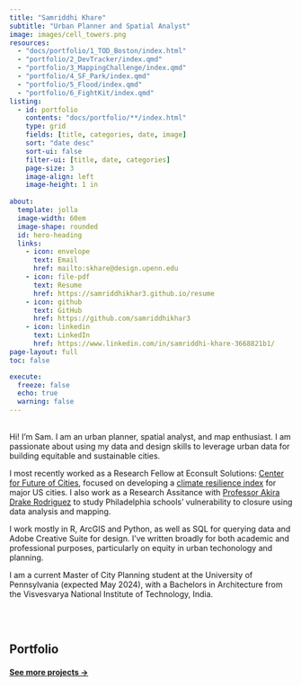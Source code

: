 ```yaml
---
title: "Samriddhi Khare"
subtitle: "Urban Planner and Spatial Analyst"
image: images/cell_towers.png
resources: 
  - "docs/portfolio/1_TOD_Boston/index.html"
  - "portfolio/2_DevTracker/index.qmd"
  - "portfolio/3_MappingChallenge/index.qmd"
  - "portfolio/4_SF_Park/index.qmd"
  - "portfolio/5_Flood/index.qmd"
  - "portfolio/6_FightKit/index.qmd"
listing:
  - id: portfolio
    contents: "docs/portfolio/**/index.html"
    type: grid
    fields: [title, categories, date, image]
    sort: "date desc"
    sort-ui: false
    filter-ui: [title, date, categories]
    page-size: 3
    image-align: left
    image-height: 1 in
    
about:
  template: jolla
  image-width: 60em
  image-shape: rounded
  id: hero-heading
  links:
    - icon: envelope
      text: Email
      href: mailto:skhare@design.upenn.edu
    - icon: file-pdf
      text: Resume
      href: https://samriddhikhar3.github.io/resume
    - icon: github
      text: GitHub
      href: https://github.com/samriddhikhar3
    - icon: linkedin
      text: LinkedIn
      href: https://www.linkedin.com/in/samriddhi-khare-3668821b1/ 
page-layout: full
toc: false

execute: 
  freeze: false
  echo: true
  warning: false
---
```

::: {#hero-heading}
<br>
Hi! I'm Sam. I am an urban planner, spatial analyst, and map enthusiast. I am passionate about using my data and design skills to leverage urban data for building equitable and sustainable cities. 

I most recently worked as a Research Fellow at Econsult Solutions: [Center for Future of Cities](https://econsultsolutions.com/future-cities/future-cities-agenda/#:~:text=ESI%20Center%20for%20the%20Future%20of%20Cities%20brings%20together%20experts,organizations%20working%20in%20urban%20settings.), focused on developing a [climate resilience index](https://econsultsolutions.com/climate-resilience-index-2023-update/) for major US cities. I also work as a Research Assitance with [Professor Akira Drake Rodriguez](https://www.akirarodriguez.com/about) to study Philadelphia schools' vulnerability to closure using data analysis and mapping. 

I work mostly in R, ArcGIS and Python, as well as SQL for querying data and Adobe Creative Suite for design. I've written broadly for both academic and professional purposes, particularly on equity in urban techonology and planning. 

I am a current Master of City Planning student at the University of Pennsylvania (expected May 2024), with a Bachelors in Architecture from the Visvesvarya National Institute of Technology, India.

:::

<br><br>



## Portfolio

::: {#portfolio}
:::

#### [See more projects &rarr;](/portfolio/portfolio.html)
